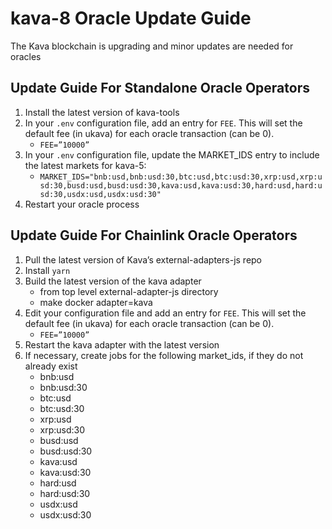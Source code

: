 # kava-8 Oracle Update Guide

The Kava blockchain is upgrading and minor updates are needed for oracles

## Update Guide For Standalone Oracle Operators

1. Install the latest version of kava-tools
2. In your `.env` configuration file, add an entry for `FEE`. This will set the default fee (in ukava) for each oracle transaction (can be 0).
   - `FEE=”10000”`
3. In your `.env` configuration file, update the MARKET_IDS entry to include the latest markets for kava-5:
   - `MARKET_IDS="bnb:usd,bnb:usd:30,btc:usd,btc:usd:30,xrp:usd,xrp:usd:30,busd:usd,busd:usd:30,kava:usd,kava:usd:30,hard:usd,hard:usd:30,usdx:usd,usdx:usd:30"`
4. Restart your oracle process

## Update Guide For Chainlink Oracle Operators

1. Pull the latest version of Kava’s external-adapters-js repo
2. Install `yarn`
3. Build the latest version of the kava adapter
   - from top level external-adapter-js directory
   - make docker adapter=kava
4. Edit your configuration file and add an entry for `FEE`. This will set the default fee (in ukava) for each oracle transaction (can be 0).
   - `FEE=”10000”`
5. Restart the kava adapter with the latest version
6. If necessary, create jobs for the following market_ids, if they do not already exist
   - bnb:usd
   - bnb:usd:30
   - btc:usd
   - btc:usd:30
   - xrp:usd
   - xrp:usd:30
   - busd:usd
   - busd:usd:30
   - kava:usd
   - kava:usd:30
   - hard:usd
   - hard:usd:30
   - usdx:usd
   - usdx:usd:30
